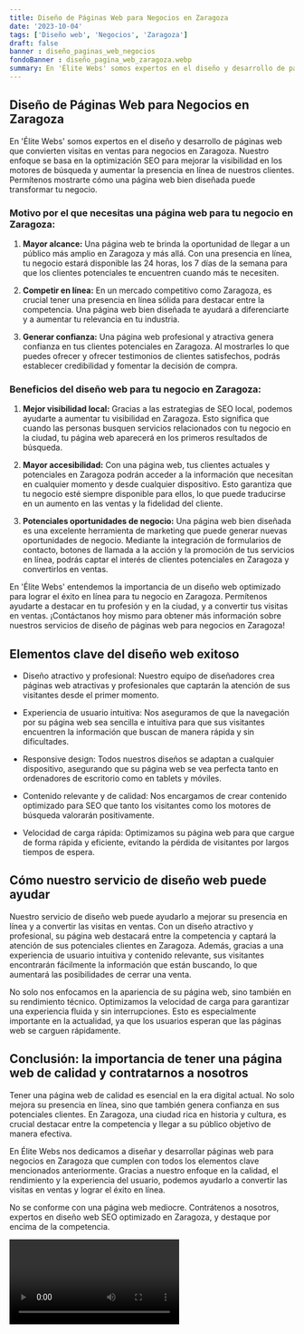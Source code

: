 ```yaml
---
title: Diseño de Páginas Web para Negocios en Zaragoza
date: '2023-10-04'
tags: ['Diseño web', 'Negocios', 'Zaragoza']
draft: false
banner : diseño_paginas_web_negocios
fondoBanner : diseño_pagina_web_zaragoza.webp
summary: En 'Élite Webs' somos expertos en el diseño y desarrollo de páginas web que convierten visitas en ventas para negocios en Zaragoza. Nuestro enfoque se basa en la optimización SEO para mejorar la visibilidad en los motores de búsqueda y aumentar la presencia en línea de nuestros clientes. Permítenos mostrarte cómo una página web bien diseñada puede transformar tu negocio.
---
```


## Diseño de Páginas Web para Negocios en Zaragoza

En 'Élite Webs' somos expertos en el diseño y desarrollo de páginas web que convierten visitas en ventas para negocios en Zaragoza. Nuestro enfoque se basa en la optimización SEO para mejorar la visibilidad en los motores de búsqueda y aumentar la presencia en línea de nuestros clientes. Permítenos mostrarte cómo una página web bien diseñada puede transformar tu negocio.

### Motivo por el que necesitas una página web para tu negocio en Zaragoza:

1. **Mayor alcance:** Una página web te brinda la oportunidad de llegar a un público más amplio en Zaragoza y más allá. Con una presencia en línea, tu negocio estará disponible las 24 horas, los 7 días de la semana para que los clientes potenciales te encuentren cuando más te necesiten.

2. **Competir en línea:** En un mercado competitivo como Zaragoza, es crucial tener una presencia en línea sólida para destacar entre la competencia. Una página web bien diseñada te ayudará a diferenciarte y a aumentar tu relevancia en tu industria.

3. **Generar confianza:** Una página web profesional y atractiva genera confianza en tus clientes potenciales en Zaragoza. Al mostrarles lo que puedes ofrecer y ofrecer testimonios de clientes satisfechos, podrás establecer credibilidad y fomentar la decisión de compra.

### Beneficios del diseño web para tu negocio en Zaragoza:

1. **Mejor visibilidad local:** Gracias a las estrategias de SEO local, podemos ayudarte a aumentar tu visibilidad en Zaragoza. Esto significa que cuando las personas busquen servicios relacionados con tu negocio en la ciudad, tu página web aparecerá en los primeros resultados de búsqueda.

2. **Mayor accesibilidad:** Con una página web, tus clientes actuales y potenciales en Zaragoza podrán acceder a la información que necesitan en cualquier momento y desde cualquier dispositivo. Esto garantiza que tu negocio esté siempre disponible para ellos, lo que puede traducirse en un aumento en las ventas y la fidelidad del cliente.

3. **Potenciales oportunidades de negocio:** Una página web bien diseñada es una excelente herramienta de marketing que puede generar nuevas oportunidades de negocio. Mediante la integración de formularios de contacto, botones de llamada a la acción y la promoción de tus servicios en línea, podrás captar el interés de clientes potenciales en Zaragoza y convertirlos en ventas.

En 'Élite Webs' entendemos la importancia de un diseño web optimizado para lograr el éxito en línea para tu negocio en Zaragoza. Permítenos ayudarte a destacar en tu profesión y en la ciudad, y a convertir tus visitas en ventas. ¡Contáctanos hoy mismo para obtener más información sobre nuestros servicios de diseño de páginas web para negocios en Zaragoza!

<GifSeo />

<Cta />

## Elementos clave del diseño web exitoso

- Diseño atractivo y profesional: Nuestro equipo de diseñadores crea páginas web atractivas y profesionales que captarán la atención de sus visitantes desde el primer momento.

- Experiencia de usuario intuitiva: Nos aseguramos de que la navegación por su página web sea sencilla e intuitiva para que sus visitantes encuentren la información que buscan de manera rápida y sin dificultades.

- Responsive design: Todos nuestros diseños se adaptan a cualquier dispositivo, asegurando que su página web se vea perfecta tanto en ordenadores de escritorio como en tablets y móviles.

- Contenido relevante y de calidad: Nos encargamos de crear contenido optimizado para SEO que tanto los visitantes como los motores de búsqueda valorarán positivamente.

- Velocidad de carga rápida: Optimizamos su página web para que cargue de forma rápida y eficiente, evitando la pérdida de visitantes por largos tiempos de espera.

## Cómo nuestro servicio de diseño web puede ayudar

Nuestro servicio de diseño web puede ayudarlo a mejorar su presencia en línea y a convertir las visitas en ventas. Con un diseño atractivo y profesional, su página web destacará entre la competencia y captará la atención de sus potenciales clientes en Zaragoza. Además, gracias a una experiencia de usuario intuitiva y contenido relevante, sus visitantes encontrarán fácilmente la información que están buscando, lo que aumentará las posibilidades de cerrar una venta.

No solo nos enfocamos en la apariencia de su página web, sino también en su rendimiento técnico. Optimizamos la velocidad de carga para garantizar una experiencia fluida y sin interrupciones. Esto es especialmente importante en la actualidad, ya que los usuarios esperan que las páginas web se carguen rápidamente.

## Conclusión: la importancia de tener una página web de calidad y contratarnos a nosotros

Tener una página web de calidad es esencial en la era digital actual. No solo mejora su presencia en línea, sino que también genera confianza en sus potenciales clientes. En Zaragoza, una ciudad rica en historia y cultura, es crucial destacar entre la competencia y llegar a su público objetivo de manera efectiva.

En Élite Webs nos dedicamos a diseñar y desarrollar páginas web para negocios en Zaragoza que cumplen con todos los elementos clave mencionados anteriormente. Gracias a nuestro enfoque en la calidad, el rendimiento y la experiencia del usuario, podemos ayudarlo a convertir las visitas en ventas y lograr el éxito en línea.

No se conforme con una página web mediocre. Contrátenos a nosotros, expertos en diseño web SEO optimizado en Zaragoza, y destaque por encima de la competencia.

<Video />

<CtaBot job='Negocios' city='Zaragoza'/>

<Gmaps query='Zaragoza+españa+maps' />
